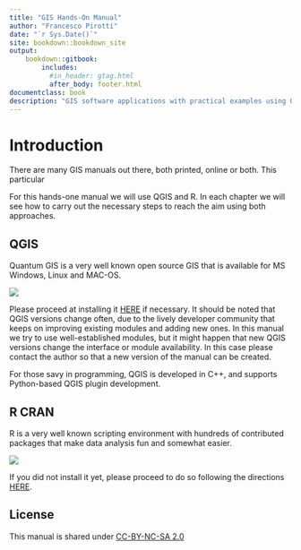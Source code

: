 ```yaml
---
title: "GIS Hands-On Manual"
author: "Francesco Pirotti"
date: "`r Sys.Date()`"
site: bookdown::bookdown_site
output: 
    bookdown::gitbook:
        includes:
          #in_header: gtag.html
          after_body: footer.html
documentclass: book
description: "GIS software applications with practical examples using QGIS and R"
---
```


# Introduction

There are many GIS manuals out there, both printed, online or both. This particular

For this hands-one manual we will use QGIS and R. In each chapter we will see how to carry out the necessary steps to reach the aim using both approaches.

## QGIS

Quantum GIS is a very well known open source GIS that is available for MS Windows, Linux and MAC-OS.

![](images/clipboard-73854929.png)

Please proceed at installing it [HERE](https://qgis.org/download/) if necessary. It should be noted that QGIS versions change often, due to the lively developer community that keeps on improving existing modules and adding new ones. In this manual we try to use well-established modules, but it might happen that new QGIS versions change the interface or module availability. In this case please contact the author so that a new version of the manual can be created.

For those savy in programming, QGIS is developed in C++, and supports Python-based QGIS plugin development.

## R CRAN

R is a very well known scripting environment with hundreds of contributed packages that make data analysis fun and somewhat easier.

![](images/clipboard-1709714373.png)

If you did not install it yet, please proceed to do so following the directions [HERE](https://cran.r-project.org/).

## License

This manual is shared under [CC-BY-NC-SA 2.0](https://creativecommons.org/licenses/by-nc-sa/2.0/)
